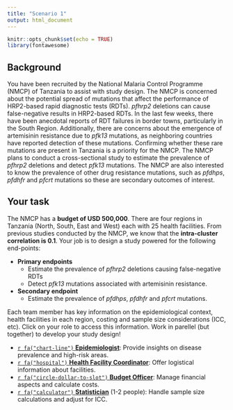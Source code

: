 ```yaml
---
title: "Scenario 1"
output: html_document
---
```


```r
knitr::opts_chunk$set(echo = TRUE)
library(fontawesome)
```

## Background

You have been recruited by the National Malaria Control Programme (NMCP) of Tanzania to assist with study design. The NMCP is concerned about the potential spread of mutations that affect the performance of HRP2-based rapid diagnostic tests (RDTs). *pfhrp2* deletions can cause false-negative results in HRP2-based RDTs. In the last few weeks, there have been anecdotal reports of RDT failures in border towns, particularly in the South Region. Additionally, there are concerns about the emergence of artemisinin resistance due to *pfk13* mutations, as neighboring countries have reported detection of these mutations. Confirming whether these rare mutations are present in Tanzania is a priority for the NMCP. The NMCP plans to conduct a cross-sectional study to estimate the prevalence of *pfhrp2* deletions and detect *pfk13* mutations. The NMCP are also interested to know the prevalence of other drug resistance mutations, such as *pfdhps*, *pfdhfr* and *pfcrt* mutations so these are secondary outcomes of interest.  

## Your task
The NMCP has a **budget of USD 500,000**. There are four regions in Tanzania (North, South, East and West) each with 25 health facilities. From previous studies conducted by the NMCP, we know that the **intra-cluster correlation is 0.1**. Your job is to design a study powered for the following end-points: 

- **Primary endpoints**
  - Estimate the prevalence of *pfhrp2* deletions causing false-negative RDTs
  - Detect *pfk13* mutations associated with artemisinin resistance.

- **Secondary endpoint**
  - Estimate the prevalence of *pfdhps*, *pfdhfr* and *pfcrt* mutations.

Each team member has key information on the epidemiological context, health facilities in each region, costing and sample size considerations (ICC, etc). Click on your role to access this information. Work in parellel (but together) to develop your study design! 

- [`r fa("chart-line")` **Epidemiologist**](sheet_1_tz.Rmd): Provide insights on disease prevalence and high-risk areas. 
- [`r fa("hospital")` **Health Facility Coordinator**](sheet_2_tz.Rmd): Offer logistical information about facilities.
- [`r fa("circle-dollar-to-slot")` **Budget Officer**](sheet_3_tz.Rmd): Manage financial aspects and calculate costs.
- [`r fa("calculator")` **Statistician**](https://mms-sdworkshop.shinyapps.io/module6_coding1/) (1-2 people): Handle sample size calculations and adjust for ICC.